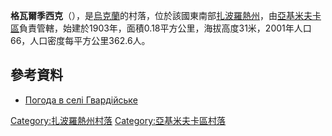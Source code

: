 {{coord|46|36|27|N|34|50|33|E|scale:100000|display=title}}

'''格瓦爾季西克'''（{{lang-uk|Гвардійське}}），是[[烏克蘭|烏克蘭]]的村落，位於該國東南部[[扎波羅熱州|扎波羅熱州]]，由[[亞基米夫卡區|亞基米夫卡區]]負責管轄，始建於1903年，面積0.18平方公里，海拔高度31米，2001年人口66，人口密度每平方公里362.6人。

==參考資料==
* [http://weather.in.ua/ua/zaporozhskaja/4995 Погода в селі Гвардійське] {{Wayback|url=http://weather.in.ua/ua/zaporozhskaja/4995 |date=20160305074451 }}

[[Category:扎波羅熱州村落|Category:扎波羅熱州村落]]
[[Category:亞基米夫卡區村落|Category:亞基米夫卡區村落]]


{{Zaporizhia-geo-stub}}